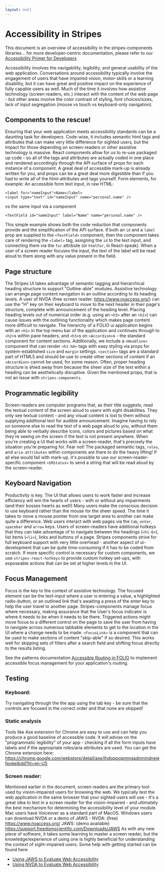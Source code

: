 ```yaml
---
layout: null
---
```



<Meta title="Accessibility" />

# Accessibility in Stripes
This document is an overview of accessibility in the stripes-components libraries... for more developer-centric documentation, please refer to our [Accessibility Primer for Developers](AccessibilityDevPrimer.stories.mdx)

Accessibility involves the navigability, legibility, and general usability of the web application. Conversations around accessibility typically involve the engagement of users that have impaired vision, motor-skills or a learning disability, but it can have great and positive impact on the experience of fully capable users as well. Much of the time it involves how assistive technology (screen readers, etc.) interact with the content of the web page - but other areas involve the color contrast of styling, font choices/sizes, lack of input segregation (mouse vs touch vs keyboard-only navigation).

## Components to the rescue!

Ensuring that your web application meets accessibility standards can be a daunting task for developers. Code-wise, it includes semantic html tags  and attributes that can make very little difference for sighted users, but the impact for those depending on screen-readers or other assistive technology is massive. React components allow for us to re-use packaged up code - so all of the tags and attributes are actually coded in one place and rendered accordingly through the API surface of props for each instance of a component. A great deal of accessible mark-up is already written for you, and props can be a great deal more digestible than if you had to write all of the html-attributes and tags yourself. Form elements, for example:
An accessible form text input, in raw HTML:
```
<label for="nameInput">Name</label>
<input type="text" id="nameInput" name="personal.name" />
```
vs the same input via a component
```
<TextField id="nameInput" label="Name" name="personal.name" />
```
This simple example shows both the code reduction that components provide and the simplification of the API surface. If both an `id` and a `label` prop are supplied to the `<TextField>` component, then the component takes care of rendering the `<label>` tag, assigning the `id` to the text input, and connecting them via the `for` attribute (or `htmlFor`, in React-speak). When a user of a screen reader focuses the input, the text of the label will be read aloud to them along with any value present in the field.

## Page structure

The Stripes UI takes advantage of semantic tagging and hierarchical heading structure to support "Outline-able" modules. Assistive technology can arrange page content navigation in an outline according to its heading levels. A user of NVDA (free screen reader: https://www.nvaccess.org/) can use the "H" key on their keyboard to move to the next header in their page's structure, complete with announcement of the heading level. Placing heading levels out of numerical order (e.g. using an `<h3>` after an `<h1>`) can cause issues with the outlining functionality which makes page content more difficult to navigate. The hierarchy of a FOLIO ui application begins with an `<h1>` in the top menu bar of the application and continues through to `<h2>`s within pane headers, and `<h3>`s on `<Accordion>`s - the standard component for content sections. Additionally, we include a `<Headline>` component that can render `<h1-h6>` tags with easy styling via props for system-established `size` and `margin` settings. `<section>` tags are a standard part of HTML5 and should be use to create other sections of content if an `<Accordion>` cannot be used, for some reason. Often, proper heading structure is shied away from because the sheer size of the text within a heading can be aesthetically disruptive. Given the mentioned props, that is not an issue with `stripes-components`.

## Programmatic legibility

Screen-readers are computer programs that, as their title suggests, read the textual content of the screen aloud to users with sight disabilities. They only see textual content - and any visual content is lost to them without supplying additional text for audible announcement. Imagine having to rely on someone else to read the text of a web page aloud to you, without them being able to verbally describe icons, colors and pictures based on what they're seeing on the screen if the text is not present anywhere. When you're creating a UI that works with a screen-reader, that's precisely the situation you're preparing for. Fear not! The packaged semantic tags, `roles`, and `aria-attributes` within components are there to do the heavy lifting! If all else would fail with mark-up, it's possible to use our screen-reader-specific component `<SRStatus>` to send a string that will be read aloud by the screen-reader.

## Keyboard Navigation

Productivity is key. The UI that allows users to work faster and increase efficiency will win the hearts of users - with or without any impairments (and their bosses hearts as well!) Many users make the conscious decision to use keyboard rather than the mouse for the sheer speed. The time it takes to move a mouse pointer from one target area to another can make quite a difference. Web users interact with web pages via the `tab`, `enter`, `spacebar` and `arrow` keys. Users of screen-readers have additional hotkeys that they can take advantage of to navigate between the headings (`<h1-6>`), list items (`<li>`), links and buttons of a page. Stripes components strive for full keyboard support with very little overhead - another aspect of ui-development that can be quite time-consuming if it has to be coded from scratch. If more specific control is necessary for custom components, we use `stripes-react-hotkeys` to provide custom hotkey set-ups, with exposeable actions that can be set at higher levels in the UI.

## Focus Management

Focus is the key to the context of assistive technology. The focused element can be the text-input where a user is entering a value, a highlighted radio-button, or an outlined link that's awaiting a press of the enter key to help the user travel to another page. Stripes-components manage focus where necessary, making assurance that the User's focus indicator is where it needs to be when it needs to be there. Triggered actions might move focus to a different control on the page to save the user from having to navigate across numerous tabbable elements to get to the location in the UI where a change needs to be made. `<FocusLink>` is a component that can be used to make sections of content "skip-able" if so desired. This works well for skipping sets of filters after a search field and shifting focus directly to the results listing.

See the patterns documentation [Accessible Routing in FOLIO](patterns/AccessibleRouting.stories.mdx) to implement accessible focus management for your application's routing.

## Testing 
### Keyboard:
Try navigating through the the app using the tab key - be sure that the controls are focused in the correct order and that none are skipped!
### Static analysis
Tools like Axe extension for Chrome are easy to use and can help you produce a good baseline of accessible code. It will advise on the "programmatic legibility" of your app - checking if all the form inputs have labels and if the appropriate roles/aria attributes are used. You can get the Chrome extension here: https://chrome.google.com/webstore/detail/axe/lhdoppojpmngadmnindnejefpokejbdd?hl=en-US
### Screen reader:
Mentioned earlier in the document, screen readers are the primary tool used by vision-impaired users for browsing the web. We typically test the web application in the same browser that your sighted users will use - it's a great idea to test in a screen reader for the vision-impaired - and ultimately the best mechanism for determining the accessibility level of your module. Mac users have Voiceover as a standard part of MacOS. Windows users can download NVDA or a demo of JAWS - NVDA: (free) https://www.nvaccess.org/ JAWS: (demo available) https://support.freedomscientific.com/Downloads/JAWS
As with any new piece of software, it takes some learning to master a screen reader, but the knowledge/experience of using one is highly beneficial for understanding the context of sight-impaired users.
Some help with getting started can be found here:
- [Using JAWS to Evaluate Web Accessibility](https://webaim.org/articles/jaws/)
- [Using NVDA to Evaluate Web Accessibility](https://webaim.org/articles/nvda/)
